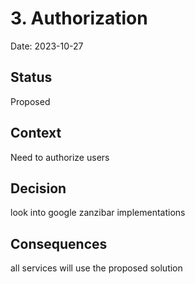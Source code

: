 
# 3. Authorization

Date: 2023-10-27

## Status

Proposed

## Context

Need to authorize users

## Decision

look into google zanzibar implementations

## Consequences

all services will use the proposed solution
